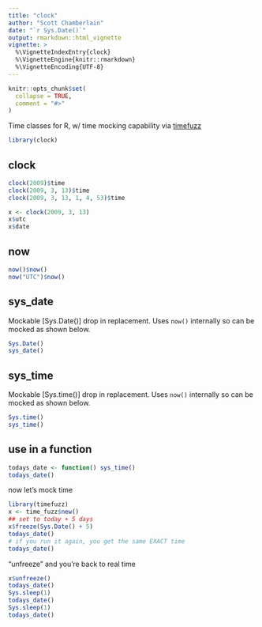 ```yaml
---
title: "clock"
author: "Scott Chamberlain"
date: "`r Sys.Date()`"
output: rmarkdown::html_vignette
vignette: >
  %\VignetteIndexEntry{clock}
  %\VignetteEngine{knitr::rmarkdown}
  %\VignetteEncoding{UTF-8}
---
```


```r
knitr::opts_chunk$set(
  collapse = TRUE,
  comment = "#>"
)
```

Time classes for R, w/ time mocking capability via [timefuzz][]

```r
library(clock)
```

## clock

```r
clock(2009)$time
clock(2009, 3, 13)$time
clock(2009, 3, 13, 1, 4, 53)$time
```

```r
x <- clock(2009, 3, 13)
x$utc
x$date
```

## now

```r
now()$now()
now("UTC")$now()
```

## sys_date

Mockable [Sys.Date()] drop in replacement. Uses `now()` internally so can be mocked as shown below.

```r
Sys.Date()
sys_date()
```

## sys_time

Mockable [Sys.time()] drop in replacement. Uses `now()` internally so can be mocked as shown below.

```r
Sys.time()
sys_time()
```

## use in a function

```r
todays_date <- function() sys_time()
todays_date()
```

now let's mock time

```r
library(timefuzz)
x <- time_fuzz$new()
## set to today + 5 days
x$freeze(Sys.Date() + 5)
todays_date()
# if you run it again, you get the same EXACT time
todays_date()
```

"unfreeze" and you're back to real time

```r
x$unfreeze()
todays_date()
Sys.sleep(1)
todays_date()
Sys.sleep(1)
todays_date()
```

[timefuzz]: https://github.com/ropensci/timefuzz
